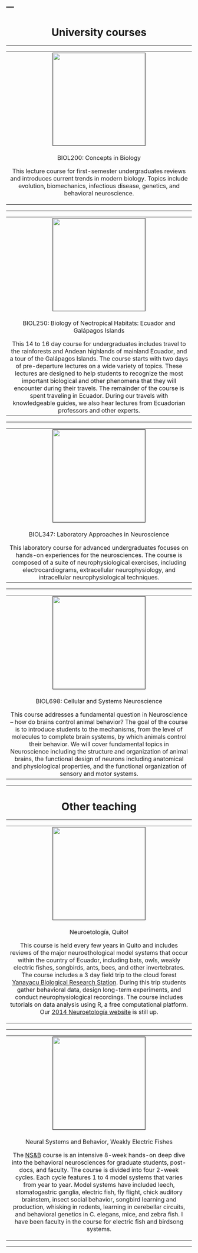 ---
---
<link rel="stylesheet" href="styles.css" type="text/css">

<h1 class="display-3" align="center">University courses</h1>
<hr>

<!-- BIOL200: Concepts in Biology -->
<table align="center" columns=1 cellspacing=2 cellpadding=5 border=0 width=80%>
<tr><td colspan=1 width="80%"" align="center" valign="middle">
<img src="images/teaching/biol200.jpg" style="width:250px; border:1px solid;" align="center">
</td></tr>
<tr><td valign="middle" align="center">
<p class="text-success">BIOL200: Concepts in Biology</p>
<p class="text-secondary">This lecture course for first-semester undergraduates reviews and introduces current trends in modern biology. Topics include evolution, biomechanics, infectious disease, genetics, and behavioral neuroscience.</p> 
</td></tr></table>
<hr>

<!-- BIOL250: Biology of Neotropical Habitats: Ecuador and Galápagos Islands -->
<table align="center" columns=2 cellspacing=2 cellpadding=5 border=0 width=80%>
<tr><td colspan=1 width="80%"" align="center" valign="middle">
<img src="images/teaching/intersession.jpg" style="width:250px; border:1px solid;" align="center">
</td></tr>
<tr><td valign="middle" align="center">
<p class="text-success">BIOL250: Biology of Neotropical Habitats: Ecuador and Galápagos Islands</p>
This 14 to 16 day course for undergraduates includes travel to the rainforests and Andean highlands of mainland Ecuador, and a tour of the Gal&aacute;pagos Islands. The course starts with two days of pre-departure lectures on a wide variety of topics. These lectures are designed to help students to recognize the most important biological and other phenomena that they will encounter during their travels.
The remainder of the course is spent traveling in Ecuador. During our travels with knowledgeable guides, we also hear lectures from Ecuadorian professors and other experts.
</td></tr></table>
<hr>

<!-- BIOL347: Laboratory Approaches in Neuroscience -->
<table align="center" columns=2 cellspacing=2 cellpadding=5 border=0 width=80%>
<tr><td colspan=1 width="80%"" align="center" valign="middle"><img src="images/teaching/bio347.jpg" style="width:250px; border:1px solid;" align="center">
</td></tr>
<tr><td valign="middle" align="center">
<p class="text-success">BIOL347: Laboratory Approaches in Neuroscience</p>
This laboratory course for advanced undergraduates focuses on hands-on experiences for the neurosciences. The course is composed of a suite of neurophysiological exercises, including electrocardiograms, extracellular neurophysiology, and intracellular neurophysiological techniques.
</td></tr></table>
<hr>

<!-- BIOL698: Cellular and Systems Neuroscience -->
<table align="center" columns=2 cellspacing=2 cellpadding=5 border=0 width=80%>
<tr><td colspan=1 width="80%"" align="center" valign="middle"><img src="images/teaching/biol698.jpg" style="width:250px; border:1px solid;" align="center">
</td></tr>
<tr><td valign="middle" align="center">
<p class="text-success">BIOL698: Cellular and Systems Neuroscience</p>
This course addresses a fundamental question in Neuroscience – how do brains control animal behavior? The goal of the course is to introduce students to the mechanisms, from the level of molecules to complete brain systems, by which animals control their behavior. We will cover fundamental topics in Neuroscience including the structure and organization of animal brains, the functional design of neurons including anatomical and physiological properties, and the functional organization of sensory and motor systems.
</td></tr></table>
<hr>


<h1 class="display-3" align="center">Other teaching</h1>
<hr>

<!-- Neuroetología -->
<table align="center" columns=1 cellspacing=2 cellpadding=5 border=0 width=80%>
<tr><td colspan=1 width="80%"" align="center" valign="middle"><img src="images/teaching/neuroetologia.jpg" style="width:250px; border:1px solid;" align="center">
</td></tr>
<tr><td valign="middle" align="center">
<p class="text-success">Neuroetolog&iacute;a, Quito!</p>
<p class="text-secondary">This course is held every few years in Quito and includes reviews of the major neuroethological model systems that occur within the country of Ecuador, including bats, owls, weakly electric fishes, songbirds, ants, bees, and other invertebrates. The course includes a 3 day field trip to the cloud forest [Yanayacu Biological Research Station](http://www.yanayacu.org). During this trip students gather behavioral data, design long-term experiments, and conduct neurophysiological recordings. The course includes tutorials on data analysis using R, a free computational platform. Our [2014 Neuroetolog&iacute;a website](https://web.njit.edu/~efortune/n2014/) is still up.</p>
</td></tr></table>
<hr>

<!-- Neural Systems and Behavior WEF -->
<table align="center" columns=1 cellspacing=2 cellpadding=5 border=0 width=80%>
<tr><td colspan=1 width="80%"" align="center" valign="middle"><img src="images/teaching/nsb2018group.png" style="width:250px; border:1px solid; align="center">
</td></tr>
<tr><td valign="middle" align="center">
<p class="text-success">Neural Systems and Behavior, Weakly Electric Fishes</p>
<p class="text-dark">The [NS&B](http://www.mbl.edu/nsb) course is an intensive 8-week hands-on deep dive into the behavioral neurosciences for graduate students, post-docs, and faculty. The course is divided into four 2-week cycles. Each cycle features 1 to 4 model systems that varies from year to year. Model systems have included leech, stomatogastric ganglia, electric fish, fly flight, chick auditory brainstem, insect social behavior, songbird learning and production, whisking in rodents, learning in cerebellar circuits, and behavioral genetics in C. elegans, mice, and zebra fish. I have been faculty in the course for electric fish and birdsong systems.</p>
</td></tr></table>
<hr>


